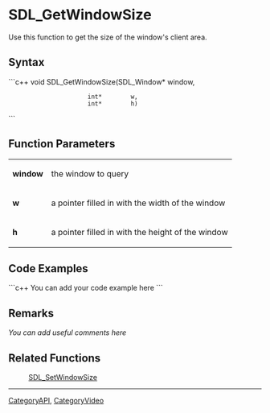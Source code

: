 <!-- pragma section-numbers off -->
<!-- pragma disable-camelcase -->

= SDL_GetWindowSize =
Use this function to get the size of the window's client area.


== Syntax ==
```c++
void SDL_GetWindowSize(SDL_Window* window,
                       int*        w,
                       int*        h)
```

== Function Parameters ==
{|
|'''window'''
|the window to query
|-
|'''w'''
|a pointer filled in with the width of the window
|-
|'''h'''
|a pointer filled in with the height of the window
|}

== Code Examples ==
```c++
You can add your code example here
```

== Remarks ==
''You can add useful comments here''

== Related Functions ==
:[[SDL_SetWindowSize]]

----
[[CategoryAPI]], [[CategoryVideo]]
